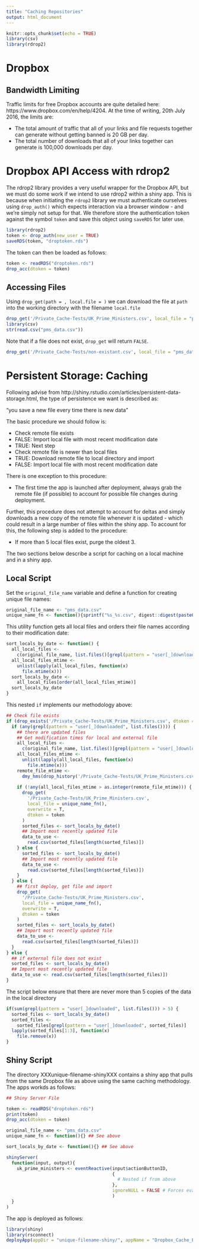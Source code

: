 ```yaml
---
title: "Caching Repositories"
output: html_document
---
```


```r
knitr::opts_chunk$set(echo = TRUE)
library(csv)
library(rdrop2)
```

# Dropbox

## Bandwidth Limiting

Traffic limits for free Dropbox accounts are quite detailed here: https://www.dropbox.com/en/help/4204. At the time of writing, 20th July 2016, the limits are:

- The total amount of traffic that all of your links and file requests together can generate without getting banned is 20 GB per day.
- The total number of downloads that all of your links together can generate is 100,000 downloads per day.

# Dropbox API Access with rdrop2

The rdrop2 library provides a very useful wrapper for the Dropbox API, but we must do some work if we intend to use rdrop2 within a shiny app. This is because when initiating the `rdrop2` library we must authenticate ourselves using `drop_auth()` which expects interaction via a browser window - and we're simply not setup for that. We therefore store the authentication token against the symbol `token` and save this object using `saveRDS` for later use.

```r
library(rdrop2)
token <- drop_auth(new_user = TRUE)
saveRDS(token, "droptoken.rds")
```

The token can then be loaded as follows:

```r
token <- readRDS("droptoken.rds")
drop_acc(dtoken = token)
```

## Accessing Files

Using `drop_get(path = , local.file = )` we can download the file at `path` into the working directory with the filename `local.file`

```r
drop_get('/Private_Cache-Tests/UK_Prime_Ministers.csv', local_file = "pms_data.csv", dtoken = token)
library(csv)
str(read.csv("pms_data.csv"))
```

Note that if a file does not exist, `drop_get` will return `FALSE`.

```r
drop_get('/Private_Cache-Tests/non-existant.csv', local_file = "pms_data.csv", dtoken = token)
```

# Persistent Storage: Caching

Following advise from http://shiny.rstudio.com/articles/persistent-data-storage.html, the type of persistence we want is described as:

"you save a new file every time there is new data"

The basic procedure we should follow is:

- Check remote file exists
- FALSE: Import local file with most recent modification date
- TRUE: Next step
- Check remote file is newer than local files
- TRUE: Download remote file to local directory and import
- FALSE: Import local file with most recent modification date

There is one exception to this procedure:

- The first time the app is launched after deployment, always grab the remote file (if possible) to account for possible file changes during deployment.

Further, this procedure does not attempt to account for deltas and simply downloads a new copy of the remote file whenever it is updated - which could result in a large number of files within the shiny app. To account for this, the following step is added to the procedure:

- If more than 5 local files exist, purge the oldest 3.

The two sections below describe a script for caching on a local machine and in a shiny app.

## Local Script

Set the `original_file_name` variable and define a function for creating unique file names:

```r
original_file_name <- "pms_data.csv"
unique_name_fn <- function(){sprintf("%s_%s.csv", digest::digest(paste0(as.integer(Sys.time()),runif(1))), "user_downloaded")}
```

This utility function gets all local files and orders their file names according to their modification date:

```r
sort_locals_by_date <- function() {
  all_local_files <-
    c(original_file_name, list.files()[grepl(pattern = "user[_]downloaded", list.files())])
  all_local_files_mtime <-
    unlist(lapply(all_local_files, function(x)
      file.mtime(x)))
  sort_locals_by_date <-
    all_local_files[order(all_local_files_mtime)]
  sort_locals_by_date
}
```

This nested `if` implements our methodology above:

```r
## Check file exists
if (drop_exists('/Private_Cache-Tests/UK_Prime_Ministers.csv', dtoken = token)) {
  if (any(grepl(pattern = "user[_]downloaded", list.files()))) {
    ## there are updated files
    ## Get modification times for local and external file
    all_local_files <-
      c(original_file_name, list.files()[grepl(pattern = "user[_]downloaded", list.files())])
    all_local_files_mtime <-
      unlist(lapply(all_local_files, function(x)
        file.mtime(x)))
    remote_file_mtime <-
      dmy_hms(drop_history('/Private_Cache-Tests/UK_Prime_Ministers.csv', dtoken = token)[1, modified])
    
    if (!any(all_local_files_mtime > as.integer(remote_file_mtime))) {
      drop_get(
        '/Private_Cache-Tests/UK_Prime_Ministers.csv',
        local_file = unique_name_fn(),
        overwrite = T,
        dtoken = token
      )
      sorted_files <- sort_locals_by_date()
      ## Import most recently updated file
      data_to_use <-
        read.csv(sorted_files[length(sorted_files)])
    } else {
      sorted_files <- sort_locals_by_date()
      ## Import most recently updated file
      data_to_use <-
        read.csv(sorted_files[length(sorted_files)])
    }
  } else {
    ## first deploy, get file and import
    drop_get(
      '/Private_Cache-Tests/UK_Prime_Ministers.csv',
      local_file = unique_name_fn(),
      overwrite = T,
      dtoken = token
    )
    sorted_files <- sort_locals_by_date()
    ## Import most recently updated file
    data_to_use <-
      read.csv(sorted_files[length(sorted_files)])
  }
} else {
  ## if external file does not exist
  sorted_files <- sort_locals_by_date()
  ## Import most recently updated file
  data_to_use <- read.csv(sorted_files[length(sorted_files)])
}
```

The script below ensure that there are never more than 5 copies of the data in the local directory

```r
if(sum(grepl(pattern = "user[_]downloaded", list.files())) > 5) {
  sorted_files <- sort_locals_by_date()
  sorted_files <-
    sorted_files[grepl(pattern = "user[_]downloaded", sorted_files)]
  lapply(sorted_files[1:3], function(x)
    file.remove(x))
}
```

## Shiny Script

The directory XXXunique-filename-shinyXXX contains a shiny app that pulls from the same Dropbox file as above using the same caching methodology. The apps workds as follows:

```r
## Shiny Server File

token <- readRDS("droptoken.rds")
print(token)
drop_acc(dtoken = token)

original_file_name <- "pms_data.csv"
unique_name_fn <- function(){} ## See above

sort_locals_by_date <- function(){} ## See above

shinyServer(
  function(input, output){
    uk_prime_ministers <- eventReactive(input$actionButtonID,
                                        {
                                          # Nested if from above
                                        },
                                        ignoreNULL = FALSE # Forces evaluation when app first loaded 
                                        )
  }
)

```


The app is deployed as follows:

```r
library(shiny)
library(rsconnect)
deployApp(appDir = "unique-filename-shiny/", appName = "Dropbox_Cache_Example")
```


